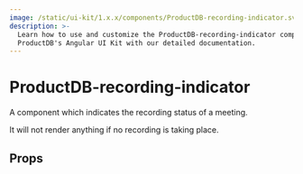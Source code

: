 ```yaml
---
image: /static/ui-kit/1.x.x/components/ProductDB-recording-indicator.svg
description: >-
  Learn how to use and customize the ProductDB-recording-indicator component in
  ProductDB's Angular UI Kit with our detailed documentation.
---
```


# ProductDB-recording-indicator

A component which indicates the recording status of a meeting.

It will not render anything if no recording is taking place.

## Props

<PropsTable of="ProductDB-recording-indicator" />

<head>
  <title>Angular UI Kit ProductDB-recording-indicator</title>
</head>
